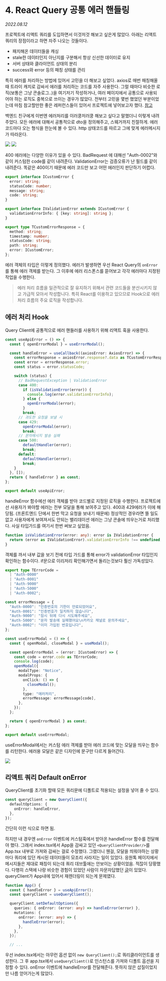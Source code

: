 
# 4. React Query 공통 에러 핸들링

_2022.08.12_

프로젝트에 리액트 쿼리를 도입하면서 이것저것 해보고 싶은게 많았다. 아래는 리액트 쿼리의 장점이라고 하면 자주 나오는 것들이다.

- 패치해온 데이터들을 캐싱
- stale한 데이터인지 아닌지를 구분해서 항상 신선한 데이터로 유지
- 서버 상태와 클라이언트 상태의 분리
- success와 error 등의 패칭 상태를 관리

특히 에러를 처리하는 방법에 있어서 고민을 더 해보고 싶었다. axios로 매번 패칭해올때 트라이 캐치로 감싸서 에러를 처리하는 코드를 자주 사용한다. 그럴 때마다 비슷한 로직(보통은 그냥 콘솔로그..)을 여기저기 작성하거나, 여러 페이지에서 공통으로 사용되어야 하는 로직도 중복으로 쓰이는 경우가 많았다. 전부터 고민을 몇번 했었던 부분이었는데 마침 참고할만한 좋은 레퍼런스들이 있어서 프로젝트에 넣어보고자 했다. [참고](http://blog.hwahae.co.kr/all/tech/tech-tech/7867/)

백엔드 친구에게 이번엔 에러처리를 이러쿵저러쿵 해보고 싶다고 말했더니 이렇게 내려주었다. 모든 에러에 대해서 공통적으로 dto을 정의해주고, 스웨거까지 친절하게. 에러 코드마다 오는 형식을 한눈에 볼 수 있다. http 상태코드를 따르고 그에 맞게 에러메시지가 따라온다.

![](https://img1.daumcdn.net/thumb/R1280x0/?scode=mtistory2&fname=https%3A%2F%2Fblog.kakaocdn.net%2Fdn%2FbZMnUf%2FbtrJsPu8pkX%2F4kbBru3Ii2tbriwHkxMiG1%2Fimg.png)
![](https://img1.daumcdn.net/thumb/R1280x0/?scode=mtistory2&fname=https%3A%2F%2Fblog.kakaocdn.net%2Fdn%2Fc3CjA1%2FbtrJwtKRt5D%2FMvkwhrC7kJmDEglsEc2TR0%2Fimg.png)

400 에러에는 다양한 이유가 있을 수 있다. BadRequest 에 대해선 "Auth-0002"와 같이 커스텀한 code를 같이 내려준다. ValidationError는 검증오류가 난 필드를 같이 내려준다. 똑같은 400이기 때문에 에러 코드만 보고 어떤 에러인지 판단하기 어렵다.

```ts
export interface ICustomError {
  error: string;
  statusCode: number;
  message: string;
  code: string;
}

export interface IValidationError extends ICustomError {
  validationErrorInfo: { [key: string]: string };
}

export type TCustomErrorResponse = {
  method: string;
  timestamp: number;
  statusCode: string;
  path: string;
  error: ICustomError;
};
```

에러 객체의 타입은 이렇게 정의했다. 에러가 발생하면 우선 React Query의 `onError`를 통해 에러 객체를 받는다. 그 이후에 에러 리스폰스를 뜯어보고 각각 에러마다 지정된 작업을 수행한다.

> 에러 처리 흐름을 일관적으로 잘 유지하기 위해서 관련 코드들을 분산시키지 않고 가급적 모아서 작성합니다. 특히 React를 이용하고 있으므로 Hook으로 에러 처리 흐름의 주요 로직을 작성합니다.

## 에러 처리 Hook

Query Client에 공통적으로 에러 핸들러를 사용하기 위해 리액트 훅을 사용한다.

```ts filename="useApiError.ts"
const useApiError = () => {
  const { openErrorModal } = useErrorModal();

  const handleError = useCallback((axiosError: AxiosError) => {
    const errorResponse = axiosError.response?.data as TCustomErrorResponse;
    const error = errorResponse.error;
    const status = error.statusCode;

    switch (status) {
      // BadRequestException | ValidationError
      case 400:
        if (isValidationError(error)) {
          console.log(error.validationErrorInfo);
        } else {
          openErrorModal(error);
        }
        break;
      // 과도한 요청을 보낼 시
      case 429:
        openErrorModal(error);
        break;
      // 문자메시지 발송 실패
      case 500:
        defaultHandler(error);
        break;
      default:
        defaultHandler(error);
        break;
    }
  }, []);
  return { handleError } as const;
};

export default useApiError;
```

handleError 함수에선 에러 객체를 받아 코드별로 지정된 로직을 수행한다. 프로젝트에선 사용자가 봐야할 에러는 전부 모달을 통해 보여주고 있다. 400과 429에러가 이에 해당됨. (프론트앤드 단에서 한번 막고 요청을 보내기 때문에) 정상적인 경우라면 뜰 일도 없고 사용자에게 보여져서도 안되는 밸리데이션 에러는 그냥 콘솔에 띄우는거로 처리했다. 사실 타입가드를 여기서 한번 써보고 싶었음.

```ts
function isValidationError(error: any): error is IValidationError {
  return (error as IValidationError).validationErrorInfo !== undefined; // T of F
}
```

객체를 까서 내부 값을 보기 전에 타입 가드를 통해 error가 validationError 타입인지 확인하는 함수이다. if문으로 이리저리 확인해가면서 돌리는것보다 훨신 가독성있다.

```ts
export type TErrorCode =
  | "Auth-0000"
  | "Auth-0001"
  | "Auth-9000"
  | "Auth-5000"
  | "Auth-0002";

const errorMessage = {
  "Auth-0000": "인증번호의 기한이 만료되었어요",
  "Auth-0001": "인증번호가 일치하지 않습니다",
  "Auth-9000": "잠시 뒤에 다시 시도해주세요",
  "Auth-5000": "문자 발송에 실패했어요\n카카오 채널로 문의주세요",
  "Auth-0002": "이미 가입된 번호입니다",
};

const useErrorModal = () => {
  const { openModal, closeModal } = useModal();

  const openErrorModal = (error: ICustomError) => {
    const code = error.code as TErrorCode;
    console.log(code);
    openModal({
      modalType: "Notice",
      modalProps: {
        onClick: () => {
          closeModal();
        },
        type: "에러처리",
        errorMessage: errorMessage[code],
      },
    });
  };

  return { openErrorModal } as const;
};

export default useErrorModal;
```

useErrorModal에서는 커스텀 에러 객체를 받아 에러 코드에 맞는 모달을 띄우는 함수를 리턴한다. 에러용 모달은 같은 디자인에 문구만 다르게 들어간다.

![](https://img1.daumcdn.net/thumb/R1280x0/?scode=mtistory2&fname=https%3A%2F%2Fblog.kakaocdn.net%2Fdn%2FUCSGb%2FbtrJzuKYTJ7%2FjFlpxLctSsKKiDhCb2lDXK%2Fimg.png)

## 리액트 쿼리 Default onError

QueryClient를 초기화 할때 모든 쿼리문에 디폴트로 적용되는 설정을 넣어 줄 수 있다.

```ts
const queryClient = new QueryClient({
  defaultOptions: {
    onError: handleError,
  },
});
```

간단히 이런 식으로 하면 됨.

하지만 내 경우엔 `onError` 이벤트에 커스텀훅에서 받아온 handleError 함수를 전달해야 했다. 그래서 index.tsx에서 App을 감싸고 있던 `<QueryClientProvider/>`를 App.tsx 내부로 가져와 감싸는 걸로 수정했다. 그랬더니 웬걸, 모달을 띄워야하는 상황마다 쿼리에 있던 캐시된 데이터들이 모조리 사라지는 일이 있었다. 응원톡 페이지에서 메시지들은 제대로 패칭이 되는데 쿼리 데브툴에는 안보이는 상황이었음. 적잖이 당황했다. 다행히 스택에 나랑 비슷한 경험이 있었던 사람이 자문자답했던 [글](https://github.com/TanStack/query/issues/2765)이 있었다. queryClient가 App내에 있어서 재렌더링이 되는게 문제였다.

```ts
function App() {
  const { handleError } = useApiError();
  const queryClient = useQueryClient();

  queryClient.setDefaultOptions({
    queries: { onError: (error: any) => handleError(error) },
    mutations: {
      onError: (error: any) => {
        handleError(error);
      },
    },
  });

  // ...
```

우선 index.tsx에서는 아무런 옵션 없이 `new QueryClient();`로 쿼리클라이언트를 생성한다. 그 후 app.tsx에서 `useQueryClient()`로 인스턴스를 가져와 디폴트 옵션을 지정할 수 있다. onError 이벤트에 handleError를 전달해준다. 뜻하지 않은 삽질이었지만 나름 얻어가는게 많았다.
